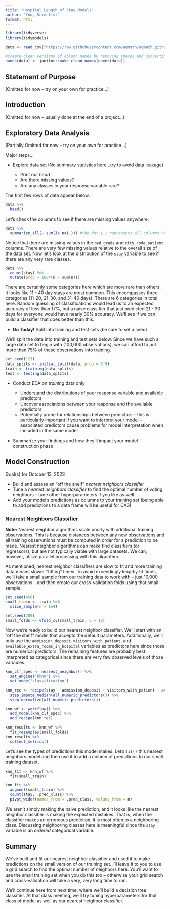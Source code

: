 ```yaml
---
title: "Hospital Length of Stay Models"
author: "You, Scientist"
format: html
---
```


```r
library(tidyverse)
library(tidymodels)

data <- read_csv("https://raw.githubusercontent.com/agmath/agmath.github.io/master/data/classification/hospital_stays_smaller.csv")

#Create clean versions of column names by removing spaces and converting to lowercase
names(data) <- janitor::make_clean_names(names(data))
```

## Statement of Purpose

(Omitted for now -- try on your own for practice...)

## Introduction

(Omitted for now -- usually done at the end of a project...)

## Exploratory Data Analysis

(Partially Omitted for now -- try on your own for practice...)

Major steps...

+ Explore data set (No summary statistics here...try to avoid data leakage)

  + Print out *head*
  + Are there missing values?
  + Are any classes in your response variable rare?

The first few rows of data appear below. 

```r
data %>%
  head()
```

Let's check the columns to see if there are missing values anywhere.

```r
data %>%
  summarize_all(~ sum(is.na(.))) #the dot (.) represents all columns here
```

Notice that there are missing values in the `bed_grade` and `city_code_patient` columns. There are very few missing values relative to the overall size of the data set. Now let's look at the distribution of the `stay` variable to see if there are any very rare classes.

```r
data %>%
  count(stay) %>%
  mutate(prop = 100*(n / sum(n)))
```

There are certainly some categories here which are more rare than others. It looks like 11 - 40 day stays are most common. This encompasses three categories (11-20, 21-30, and 31-40 days). There are 6 categories in total here. Random guessing of classifications would lead us to an expected accuracy of less than 17%, but a naive classifier that just predicted 21 - 30 days for everyone would have nearly 30% accuracy. We'll see if we can build a classifier that does better than this.

+ **Do Today!** Split into training and test sets (be sure to set a seed)

We'll split the data into training and test sets below. Since we have such a large data set to begin with (100,000 observations), we can afford to put more than 75% of these observations into training.

```r
set.seed(123)
data_splits <- initial_split(data, prop = 0.9)
train <- training(data_splits)
test <- testing(data_splits)
```

+ Conduct EDA on *training* data only
  
  + Understand the distributions of your response variable and available predictors
  + Uncover associations between your response and the available predictors
  + Potentially probe for relationships between predictors -- this is particularly important if you want to interpret your model -- associated predictors cause problems for model interpretation when included in the same model

+ Summarize your findings and how they'll impact your model construction phase
  
## Model Construction

Goal(s) for October 13, 2023

  + Build and assess an "off the shelf" *nearest neighbors classifier*
  + Tune a *nearest neighbors classifier* to find the optimal number of voting neighbors -- tune other hyperparameters if you like as well
  + Add your model's predictions as columns to your training set (being able to add predictions to a data frame will be useful for CA3)
  

### Nearest Neighbors Classifier

**Note:** Nearest neighbor algorithms scale poorly with additional training observations. This is because distances between any new observations and all training observations must be computed in order for a prediction to be made. Nearest neighbor algorithms can make find classifiers (or regressors), but are not typically viable with large datasets. We can, however, utilize parallel processing with this algorithm.

As mentioned, nearest neighbor classifiers are slow to fit and more training data means slower "fitting" times. To avoid exceedingly lengthy fit times, we'll take a small sample from our training data to work with -- just 10,000 observations -- and then create our cross-validation folds using that small sample.

```r
set.seed(456)
small_train <- train %>%
  slice_sample(n = 1e4)

set.seed(789)
small_folds <- vfold_cv(small_train, v = 10)
```

Now we're ready to build our nearest neighbor classifier. We'll start with an "off the shelf" model that accepts the default parameters. Additionally, we'll only use the `admission_deposit`, `visitors_with_patient`, and `available_extra_rooms_in_hospital` variables as predictors here since those are numerical predictors. The remaining features are probably best interpreted as categorical since there are very few observed levels of those variables.

```r
knn_clf_spec <- nearest_neighbor() %>%
  set_engine("kknn") %>%
  set_mode("classification")

knn_rec <- recipe(stay ~ admission_deposit + visitors_with_patient + available_extra_rooms_in_hospital, data = train) %>%
  step_impute_median(all_numeric_predictors()) %>%
  step_normalize(all_numeric_predictors())

knn_wf <- workflow() %>%
  add_model(knn_clf_spec) %>%
  add_recipe(knn_rec)

knn_results <- knn_wf %>%
  fit_resamples(small_folds)
knn_results %>%
  collect_metrics()
```

Let's see the types of predictions this model makes. Let's `fit()` this nearest neighbors model and then use it to add a column of predictions to our small training dataset.

```r
knn_fit <- knn_wf %>%
  fit(small_train)

knn_fit %>%
  augment(small_train) %>%
  count(stay, .pred_class) %>%
  pivot_wider(names_from = .pred_class, values_from = n)
```

We aren't simply making the naive prediction, and it looks like the nearest neighbor classifier is making the expected mistakes. That is, when the classifier makes an erroneous prediction, it is most often to a neighboring class. Discussing neighboring classes here is meaningful since the `stay` variable is an *ordered* categorical variable.

## Summary

We've built and fit our nearest neighbor classifier and used it to make predictions on the small version of our training set. I'll leave it to you to use a grid search to find the optimal number of neighbors here. You'll want to use the small training set when you do this too -- otherwise your grid search and cross-validation will take a very, very long time to run.

We'll continue here from next time, where we'll build a decision tree classifier. At that class meeting, we'll try tuning hyperparameters for that class of model as well as our nearest neighbor classifier.